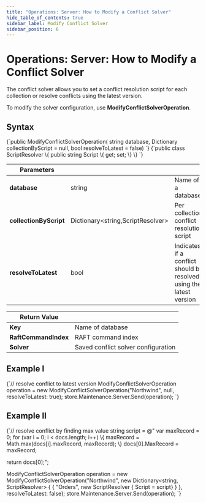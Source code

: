 ---
title: "Operations: Server: How to Modify a Conflict Solver"
hide_table_of_contents: true
sidebar_label: Modify Conflict Solver
sidebar_position: 6
---




# Operations: Server: How to Modify a Conflict Solver
<LanguageSwitcher supportedLanguages={supportedLanguages} />
<LanguageContent language="csharp">


The conflict solver allows you to set a conflict resolution script for each collection or resolve conflicts using the latest version. 

To modify the solver configuration, use **ModifyConflictSolverOperation**. 

## Syntax

<TabItem value="solver_1" label="solver_1">
<CodeBlock language="csharp">
{`public ModifyConflictSolverOperation(
    string database, 
    Dictionary<string, ScriptResolver> collectionByScript = null, 
    bool resolveToLatest = false)
`}
</CodeBlock>
</TabItem>

<TabItem value="solver_2" label="solver_2">
<CodeBlock language="csharp">
{`public class ScriptResolver
\{
    public string Script \{ get; set; \}
\}
`}
</CodeBlock>
</TabItem>

| Parameters | | |
| ------------- | ------------- | ----- |
| **database** | string | Name of a database |
| **collectionByScript** | Dictionary&lt;string,ScriptResolver&gt; | Per collection conflict resolution script |
| **resolveToLatest** | bool | Indicates if a conflict should be resolved using the latest version |


| Return Value | |
| ------------- | ----- |
| **Key** | Name of database |
| **RaftCommandIndex** | RAFT command index |
| **Solver** | Saved conflict solver configuration |

## Example I

<TabItem value="solver_3" label="solver_3">
<CodeBlock language="csharp">
{`// resolve conflict to latest version
ModifyConflictSolverOperation operation = 
    new ModifyConflictSolverOperation("Northwind", null, resolveToLatest: true);
store.Maintenance.Server.Send(operation);
`}
</CodeBlock>
</TabItem>


## Example II

<TabItem value="solver_4" label="solver_4">
<CodeBlock language="csharp">
{`// resolve conflict by finding max value 
string script = @"
var maxRecord = 0;
for (var i = 0; i < docs.length; i++) \{
    maxRecord = Math.max(docs[i].maxRecord, maxRecord);   
\}
docs[0].MaxRecord = maxRecord;

return docs[0];";

ModifyConflictSolverOperation operation = 
    new ModifyConflictSolverOperation("Northwind", new Dictionary<string, ScriptResolver>
    \{
        \{ "Orders", new ScriptResolver \{ Script = script\} \}
    \}, resolveToLatest: false);
store.Maintenance.Server.Send(operation);
`}
</CodeBlock>
</TabItem>

</LanguageContent>

<!---

-->